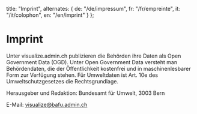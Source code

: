   title: "Imprint",
  alternates: {
    de: "/de/impressum",
    fr: "/fr/empreinte",
    it: "/it/colophon",
    en: "/en/imprint"
  }
};

# Imprint

Unter visualize.admin.ch publizieren die Behörden ihre Daten als Open Government Data (OGD). Unter Open Government Data versteht man Behördendaten, die der Öffentlichkeit kostenfrei und in maschinenlesbarer Form zur Verfügung stehen. Für Umweltdaten ist Art. 10e des Umweltschutzgesetzes die Rechtsgrundlage.

Herausgeber und Redaktion: Bundesamt für Umwelt, 3003 Bern

E-Mail: visualize@bafu.admin.ch
